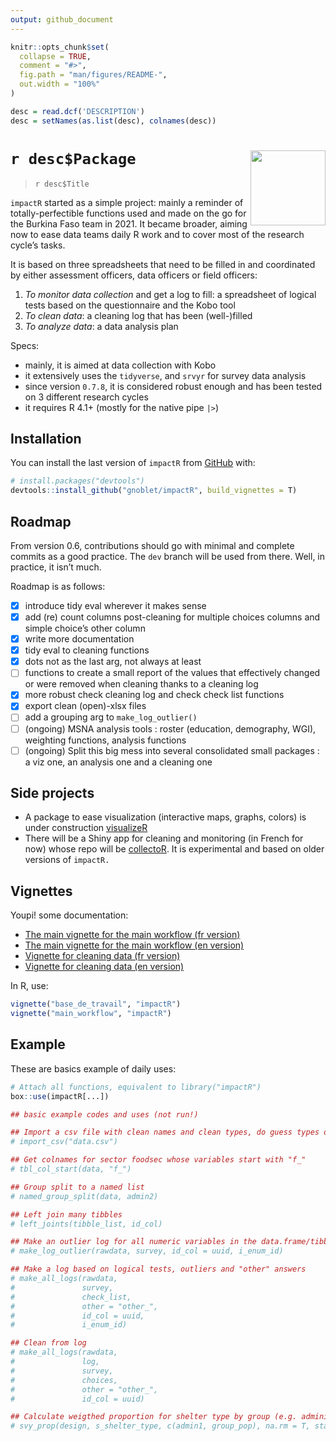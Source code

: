 ```yaml
---
output: github_document
---
```


<!-- README.md is generated from README.Rmd. Please edit that file -->

```r
knitr::opts_chunk$set(
  collapse = TRUE,
  comment = "#>",
  fig.path = "man/figures/README-",
  out.width = "100%"
)

desc = read.dcf('DESCRIPTION')
desc = setNames(as.list(desc), colnames(desc))
```

# `r desc$Package` <img src="man/figures/logo.png" align="right" alt="" width="120"/>

> `r desc$Title`


`impactR` started as a simple project: mainly a reminder of
totally-perfectible functions used and made on the go for the Burkina Faso team in 2021. It became broader, aiming now to ease data teams daily R work and to cover most of the research cycle's tasks.

It is based on three spreadsheets that need to be filled in and coordinated by either assessment officers, data officers or field officers:

1. *To monitor data collection* and get a log to fill: a spreadsheet of logical tests based on the questionnaire and the Kobo tool
2. *To clean data*: a cleaning log that has been (well-)filled
3. *To analyze data*: a data analysis plan


Specs:

- mainly, it is aimed at data collection with Kobo
- it extensively uses the `tidyverse`, and  `srvyr` for survey data analysis
- since version `0.7.8`, it is considered robust enough and has been tested on 3 different research cycles
- it requires R 4.1+ (mostly for the native pipe `|>`)

## Installation

You can install the last version of `impactR` from
[GitHub](https://github.com/) with:

```r
# install.packages("devtools")
devtools::install_github("gnoblet/impactR", build_vignettes = T)
```

## Roadmap

From version 0.6, contributions should go with minimal and complete commits as a good practice. The `dev` branch will be used from there. Well, in practice, it isn't much.

Roadmap is as follows:

- [X] introduce tidy eval wherever it makes sense
- [X] add (re) count columns post-cleaning for multiple choices columns and simple choice's other column
- [X] write more documentation
- [X] tidy eval to cleaning functions
- [X] dots not as the last arg, not always at least
- [ ] functions to create a small report of the values that effectively changed or were removed when cleaning thanks to a cleaning log
- [X] more robust check cleaning log and check check list functions
- [X] export clean (open)-xlsx files
- [ ] add a grouping arg to `make_log_outlier()`
- [ ] (ongoing) MSNA analysis tools : roster (education, demography, WGI), weighting functions, analysis functions
- [ ] (ongoing) Split this big mess into several consolidated small packages : a viz one, an analysis one and a cleaning one


## Side projects

- A package to ease visualization (interactive maps, graphs, colors) is under construction [visualizeR](https://github.com/gnoblet/visualizeR)
- There will be a Shiny app for cleaning and monitoring (in French for now) whose repo will be [collectoR](https://github.com/gnoblet/collectoR). It is experimental and based on older versions of `impactR.`

## Vignettes

Youpi! some documentation:

- [The main vignette for the main workflow (fr version)](https://gnoblet.github.io/impactR/articles/base_de_travail.html)
- [The main vignette for the main workflow (en version)](https://gnoblet.github.io/impactR/articles/main_workflow.html)
- [Vignette for cleaning data (fr version)](https://gnoblet.github.io/impactR/articles/nettoyage_de_donnees.html)
- [Vignette for cleaning data (en version)](https://gnoblet.github.io/impactR/articles/cleaning_data.html)


In R, use:
```r
vignette("base_de_travail", "impactR")
vignette("main_workflow", "impactR")
```


## Example

These are basics example of daily uses:

```r
# Attach all functions, equivalent to library("impactR")
box::use(impactR[...])

## basic example codes and uses (not run!)

## Import a csv file with clean names and clean types, do guess types on the max number of linse
# import_csv("data.csv")

## Get colnames for sector foodsec whose variables start with "f_"
# tbl_col_start(data, "f_")

## Group split to a named list
# named_group_split(data, admin2)

## Left join many tibbles
# left_joints(tibble_list, id_col)

## Make an outlier log for all numeric variables in the data.frame/tibble
# make_log_outlier(rawdata, survey, id_col = uuid, i_enum_id)

## Make a log based on logical tests, outliers and "other" answers
# make_all_logs(rawdata, 
#               survey, 
#               check_list,
#               other = "other_", 
#               id_col = uuid, 
#               i_enum_id)

## Clean from log
# make_all_logs(rawdata,
#               log,
#               survey, 
#               choices,
#               other = "other_", 
#               id_col = uuid)

## Calculate weigthed proportion for shelter type by group (e.g. administrative areas or population groups)
# svy_prop(design, s_shelter_type, c(admin1, group_pop), na.rm = T, stat_name = "prop", level = 0.95)
```
